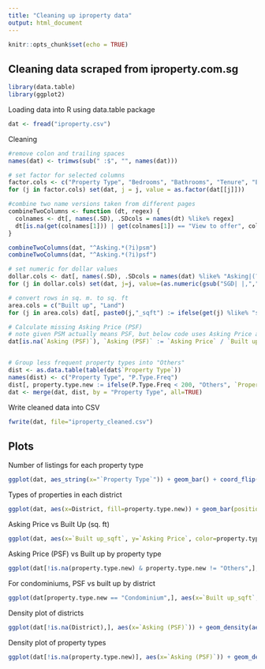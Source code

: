 ```yaml
---
title: "Cleaning up iproperty data"
output: html_document
---
```


```r
knitr::opts_chunk$set(echo = TRUE)
```

## Cleaning data scraped from iproperty.com.sg

```r
library(data.table)
library(ggplot2)
```

Loading data into R using data.table package

```r
dat <- fread("iproperty.csv")
```

Cleaning

```r
#remove colon and trailing spaces
names(dat) <- trimws(sub(" :$", "", names(dat)))

# set factor for selected columns
factor.cols <- c("Property Type", "Bedrooms", "Bathrooms", "Tenure", "Estate", "Unit Type", "Carpark", "Air Cond", "District")
for (j in factor.cols) set(dat, j = j, value = as.factor(dat[[j]]))

#combine two name versions taken from different pages
combineTwoColumns <- function (dt, regex) {
  colnames <- dt[, names(.SD), .SDcols = names(dt) %like% regex]
  dt[is.na(get(colnames[1])) | get(colnames[1]) == "View to offer", colnames[1] := get(colnames[2])][, (colnames[2]) := NULL]
}

combineTwoColumns(dat, "^Asking.*(?i)psm")
combineTwoColumns(dat, "^Asking.*(?i)psf")

# set numeric for dollar values
dollar.cols <- dat[, names(.SD), .SDcols = names(dat) %like% "Asking|(?i)psf|(?i)psm" | names(dat) == "Age"]
for (j in dollar.cols) set(dat, j=j, value=(as.numeric(gsub("SGD| |,","",dat[[j]]))))

# convert rows in sq. m. to sq. ft
area.cols = c("Built up", "Land")
for (j in area.cols) dat[, paste0(j,"_sqft") := ifelse(get(j) %like% "sq. m", as.numeric(gsub(" sq. m", "", get(j))) * 10.7639, as.numeric(gsub(" sq. ft.", "", get(j))))]

# Calculate missing Asking Price (PSF)
# note given PSM actually means PSF, but below code uses Asking Price and area to calculate PSF
dat[is.na(`Asking (PSF)`), `Asking (PSF)` := `Asking Price` / `Built up_sqft`]


# Group less frequent property types into "Others"
dist <- as.data.table(table(dat$`Property Type`))
names(dist) <- c("Property Type", "P.Type.Freq")
dist[, property.type.new := ifelse(P.Type.Freq < 200, "Others", `Property Type`)]
dat <- merge(dat, dist, by = "Property Type", all=TRUE)

```

Write cleaned data into CSV

```r
fwrite(dat, file="iproperty_cleaned.csv")
```

## Plots

Number of listings for each property type
```r
ggplot(dat, aes_string(x="`Property Type`")) + geom_bar() + coord_flip()
```

Types of properties in each district
```r
ggplot(dat, aes(x=District, fill=property.type.new)) + geom_bar(position="fill") + coord_flip()
```

Asking Price vs Built Up (sq. ft)
```r
ggplot(dat, aes(x=`Built up_sqft`, y=`Asking Price`, color=property.type.new)) + geom_point(alpha=0.1) + xlim(0,10000) + ylim(0,10000000) + stat_smooth(method="lm")

```

Asking Price (PSF) vs Built up by property type
```r
ggplot(dat[!is.na(property.type.new) & property.type.new != "Others",], aes(x=`Built up_sqft`, y=`Asking (PSF)`, color=property.type.new)) + geom_point(alpha = .1) + ylim(400,3000) + xlim(0, 2500) + stat_smooth(method="lm")

```

For condominiums, PSF vs built up by district

```r
ggplot(dat[property.type.new == "Condominium",], aes(x=`Built up_sqft`, y=`Asking (PSF)`, color=District)) + geom_point(alpha = .5) + ylim(400,3000) + xlim(300, 4000)
```

Density plot of districts
```r
ggplot(dat[!is.na(District),], aes(x=`Asking (PSF)`)) + geom_density(aes(fill=District), alpha=0.5) + xlim(0,3000)
```

Density plot of property types
```r
ggplot(dat[!is.na(property.type.new)], aes(x=`Asking (PSF)`)) + geom_density(aes(fill=property.type.new), alpha=0.5) + xlim(0,3000)
```
